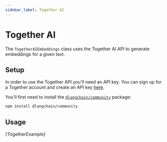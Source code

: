 ```yaml
---
sidebar_label: Together AI
---
```


# Together AI

The `TogetherAIEmbeddings` class uses the Together AI API to generate embeddings for a given text.

## Setup

In order to use the Together API you'll need an API key. You can sign up for a Together account and create an API key [here](https://www.api.together.ai/).

You'll first need to install the [`@langchain/community`](https://www.npmjs.com/package/@langchain/community) package:

```bash npm2yarn
npm install @langchain/community
```

## Usage


<CodeBlock language="typescript">{TogetherExample}</CodeBlock>
